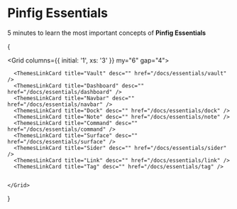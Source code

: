 ---
---

# Pinfig Essentials

5 minutes to learn the most important concepts of **Pinfig Essentials**

{

  <Grid columns={{ initial: '1', xs: '3' }} my="6" gap="4">

      <ThemesLinkCard title="Vault" desc="" href="/docs/essentials/vault" />
      <ThemesLinkCard title="Dashboard" desc="" href="/docs/essentials/dashboard" />
      <ThemesLinkCard title="Navbar" desc="" href="/docs/essentials/navbar" />
      <ThemesLinkCard title="Dock" desc="" href="/docs/essentials/dock" />
      <ThemesLinkCard title="Note" desc="" href="/docs/essentials/note" />
      <ThemesLinkCard title="Command" desc="" href="/docs/essentials/command" />
      <ThemesLinkCard title="Surface" desc="" href="/docs/essentials/surface" />
      <ThemesLinkCard title="Sider" desc="" href="/docs/essentials/sider" />
      <ThemesLinkCard title="Link" desc="" href="/docs/essentials/link" />
      <ThemesLinkCard title="Tag" desc="" href="/docs/essentials/tag" />


    </Grid>

}
